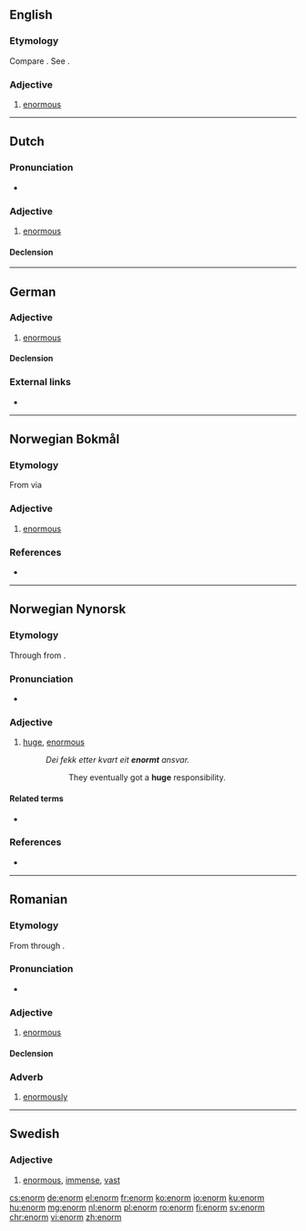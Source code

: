==English==

===Etymology===
Compare {{etyl|fr|-}} {{term|énorme|lang=fr}}. See {{term|enormous}}.

===Adjective===
{{en-adj}}

# {{context|obsolete|lang=en}} [[enormous]]
#: {{rfquotek|Spenser}}

{{Webster 1913}}

----

==Dutch==

===Pronunciation===
* {{audio|Nl-enorm.ogg|Audio|lang=nl}}

===Adjective===
{{nl-adj|-}}

# [[enormous]]

====Declension====
{{nl-decl-adj||-}}

----

==German==

===Adjective===
{{de-adj|enormer|enormsten}}

# [[enormous]]

====Declension====
{{de-decl-adj|enorm|enormer|enormst}}

===External links===
* {{R:Duden}}

----
==Norwegian Bokmål==

===Etymology===
From {{etyl|la|nb}} {{term|enormis|lang=la}} via {{etyl|fr|nb}} {{term|énorme|lang=fr}}

===Adjective===
{{head|nb|adjective|neuter singular|enormt|definite singular and plural|enorme}}

# [[enormous]]

===References===
* {{R:The Bokmål Dictionary}}

----
==Norwegian Nynorsk==

===Etymology===
Through {{etyl|fr|nn}} from {{etyl|la|nn}}.

===Pronunciation===
* {{IPA|/eːnɔrm/|lang=nn}} {{nn-pronu-note}}

===Adjective===
{{nn-adj-1|meir}}

# [[huge]], [[enormous]]
#: ''Dei fekk etter kvart eit '''enormt''' ansvar.''
#:: They eventually got a '''huge''' responsibility.

====Related terms====
* {{l|nn|enormt}}

===References===
* {{R:Dokumentasjonsprosjektet|lang=nn}}

----

==Romanian==

===Etymology===
From {{etyl|la|ro}} {{term|enormis|lang=la}} through {{etyl|fr|ro}} {{term|énorme|lang=fr}}.

===Pronunciation===
* {{IPA|/eˈnorm/|lang=ro}}

===Adjective===
{{ro-adj|4|head=enórm}}

# [[enormous]]

====Declension====
{{ro-adj-4}}

===Adverb===
{{ro-adv|head=enórm}}

# [[enormously]]

----

==Swedish==

===Adjective===
{{head|sv|adjective}}

# [[enormous]], [[immense]], [[vast]]

[[cs:enorm]]
[[de:enorm]]
[[el:enorm]]
[[fr:enorm]]
[[ko:enorm]]
[[io:enorm]]
[[ku:enorm]]
[[hu:enorm]]
[[mg:enorm]]
[[nl:enorm]]
[[pl:enorm]]
[[ro:enorm]]
[[fi:enorm]]
[[sv:enorm]]
[[chr:enorm]]
[[vi:enorm]]
[[zh:enorm]]